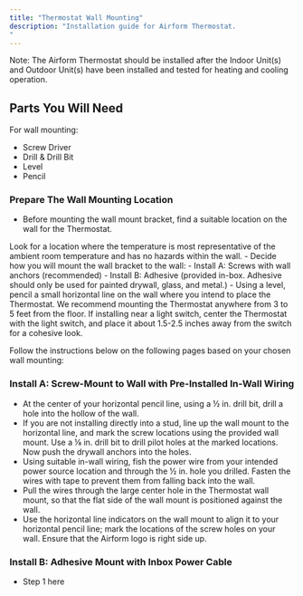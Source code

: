```yaml
---
title: "Thermostat Wall Mounting"
description: "Installation guide for Airform Thermostat.
"
---
```


<Tip>
Note: The Airform Thermostat should be installed after the Indoor Unit(s) and Outdoor Unit(s) have been installed and tested for heating and cooling operation.
</Tip>

## Parts You Will Need

For wall mounting:

- Screw Driver
- Drill & Drill Bit
- Level
- Pencil

### Prepare The Wall Mounting Location

- Before mounting the wall mount bracket, find a suitable location on the wall for the Thermostat.
<Tip>
Look for a location where the temperature is most representative of the ambient room temperature and has no hazards within the wall.
</Tip>
- Decide how you will mount the wall bracket to the wall:
 - Install A: Screws with wall anchors (recommended)
 - Install B: Adhesive (provided in-box. Adhesive should only be used
for painted drywall, glass, and metal.)
- Using a level, pencil a small horizontal line on the wall where you intend to place the Thermostat. We recommend mounting the Thermostat anywhere from 3 to 5 feet from the floor.
<Tip>
If installing near a light switch, center the Thermostat with the light switch, and place it about 1.5-2.5 inches away from the switch for a cohesive look.
</Tip>

Follow the instructions below on the following pages based on your chosen wall mounting:

### Install A: Screw-Mount to Wall with Pre-Installed In-Wall Wiring

- At the center of your horizontal pencil line, using a ½ in. drill bit, drill a hole into the hollow of the wall.
- If you are not installing directly into a stud, line up the wall mount to the horizontal line, and mark the screw locations using the provided wall mount. Use a ⅛ in. drill bit to drill pilot holes at the marked locations. Now push the drywall anchors into the holes.
- Using suitable in-wall wiring, fish the power wire from your intended power source location and through the ½ in. hole you drilled. Fasten the wires with tape to prevent them from falling back into the wall.
- Pull the wires through the large center hole in the Thermostat wall mount, so that the flat side of the wall mount is positioned against the wall.
- Use the horizontal line indicators on the wall mount to align it to your horizontal pencil line; mark the locations of the screw holes on your wall. Ensure that the Airform logo is right side up.

### Install B: Adhesive Mount with Inbox Power Cable

- Step 1 here
